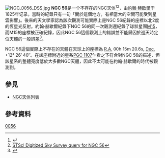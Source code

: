 [[File:NGC_0056_DSS.jpg|thumb]]
'''NGC 56'''是一个不存在的NGC天体<ref>{{Cite web |url=http://www.skyfactory.org/deepskycatalogue/NGC56.html |title=Skyfactory deep sky catalog |accessdate=2017-03-16 |archive-date=2007-09-27 |archive-url=https://web.archive.org/web/20070927014356/http://www.skyfactory.org/deepskycatalogue/NGC56.html |dead-url=no }}</ref><ref>[http://archive.stsci.edu/cgi-bin/dss_form?target=NGC+56&action=search&resolver=SIMBAD&radius=10.0 STScI Digitized Sky Survey query for NGC 56]</ref>，由[[約翰·赫歇爾|約翰·赫歇爾]]于1825年记录。當時的紀錄只有一句「關於這個地方，有相當大的空間可能受到星雲影響」。後來的天文學家認為該次觀測可能實際上是NGC 56紀錄的座標以北2度的恆星光反射。約翰·赫歇爾紀錄下NGC 56的同一次觀測還紀錄了球狀星團[[M15|M15]]，而M15的座標被正確紀錄，因此NGC 56這個觀測上的錯誤並不能歸因於巡天時定位天體的一般誤差<ref>{{Cite web |url=http://www.ngcic.org/projobslist.htm |title=Dr. Harold Corwin "Not Found" Objects |accessdate=2017-03-16 |archive-date=2008-05-09 |archive-url=https://web.archive.org/web/20080509060048/http://www.ngcic.org/projobslist.htm |dead-url=yes }}</ref>。

NGC 56這個實際上不存在的天體在天球上的座標為 [[赤經|R.A.]] 00h 15m 20.6s, [[赤緯|Dec.]] +12° 26′ 40″。在該座標附近的星系[[PGC_1107|PGC 1107]]乍看之下符合對NGC 56的描述，但該星系的整體亮度低於大多數NGC天體，因此不太可能在約翰·赫歇爾的時代被觀測到。

== 參見 ==
*[[NGC天体列表|NGC天体列表]]

== 參考資料 ==
{{Reflist}}

{{Galaxy-stub}}
{{Catalogs|NGC=56}}
[[Category:NGC天体|0056]]